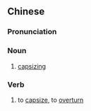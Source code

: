 {{also|倾覆}}
==Chinese==
{{zh-forms|s=倾覆}}

===Pronunciation===
{{zh-pron
|m=qīngfù
|cat=n,v
}}

===Noun===
{{zh-noun}}

# [[capsizing]]

===Verb===
{{zh-verb}}

# to [[capsize]], to [[overturn]]